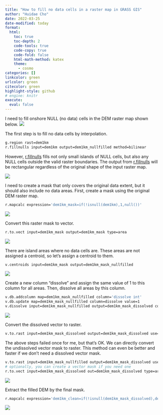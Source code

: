 ---
title: "How to fill no data cells in a raster map in GRASS GIS"
author: "Huidae Cho"
date: 2022-03-25
date-modified: today
format:
  html:
    toc: true
    toc-depth: 2
    code-tools: true
    code-copy: true
    code-fold: false
    html-math-method: katex
    theme:
      - cosmo
categories: []
linkcolor: green
urlcolor: green
citecolor: green
highlight-style: github
# engine: knitr
execute:
  eval: false
---
I need to fill onshore NULL (no data) cells in the DEM raster map shown below.
![](images/dem1km-rast.png)

The first step is to fill no data cells by interpolation.

```bash
g.region rast=dem1km
r.fillnulls input=dem1km output=dem1km_nullfilled method=bilinear
```

However, [r.fillnulls](https://grass.osgeo.org/grass-stable/manuals/r.fillnulls.html) fills not only small islands of NULL cells, but also any NULL cells outside the valid raster boundaries. The output from [r.fillnulls](https://grass.osgeo.org/grass-stable/manuals/r.fillnulls.html) will be rectangular regardless of the original shape of the input raster map.

![](images/dem1km_nullfilled-rast.png)

I need to create a mask that only covers the original data extent, but it should also include no data areas. First, create a mask using the original DEM raster map.

```bash
r.mapcalc expression='dem1km_mask=if(!isnull(dem1km),1,null())'
```

![](images/dem1km_mask-rast.png)

Convert this raster mask to vector.

```bash
r.to.vect input=dem1km_mask output=dem1km_mask type=area
```

![](images/dem1km_mask-vect.png)

There are island areas where no data cells are. These areas are not assigned a centroid, so let’s assign a centroid to them.

```bash
v.centroids input=dem1km_mask output=dem1km_mask_nullfilled
```

![](images/dem1km_mask_nullfilled-vect.png)

Create a new column “dissolve” and assign the same value of 1 to this column for all areas. Then, dissolve all areas by this column.

```bash
v.db.addcolumn map=dem1km_mask_nullfilled column='dissolve int'
v.db.update map=dem1km_mask_nullfilled column=dissolve value=1
v.dissolve input=dem1km_mask_nullfilled output=dem1km_mask_dissolved column=dissolve
```

![](images/dem1km_mask_dissolved-vect.png)

Convert the dissolved vector to raster.

```bash
v.to.rast input=dem1km_mask_dissolved output=dem1km_mask_dissolved use=val
```

The above steps failed once for me, but that’s OK. We can directly convert the undissolved vector mask to raster. This method can even be better and faster if we don’t need a dissolved vector mask.

```bash
v.to.rast input=dem1km_mask_nullfilled output=dem1km_mask_dissolved use=value
# optionally, you can create a vector mask if you need one
r.to.vect input=dem1km_mask_dissolved out=dem1km_mask_dissolved type=area
```

![](images/dem1km_mask_dissolved-rast.png)

Extract the filled DEM by the final mask.

```bash
r.mapcalc expression='dem1km_clean=if(!isnull(dem1km_mask_dissolved),dem1km_nullfilled,null())'
```

![](images/dem1km_clean-rast.png)
